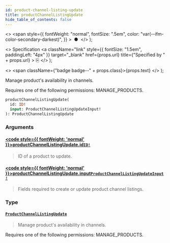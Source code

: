 ```yaml
---
id: product-channel-listing-update
title: productChannelListingUpdate
hide_table_of_contents: false
---
```


  <>
    <span
      style={{
        fontWeight: "normal",
        fontSize: ".5em",
        color: "var(--ifm-color-secondary-darkest)",
      }}
    >
      &nbsp;●&nbsp;
    </span>
  </>
);

  <>
    Specification
    <a
      className="link"
      style={{ fontSize: "1.5em", paddingLeft: "4px" }}
      target="\_blank"
      href={props.url}
      title={"Specified by " + props.url}
    >
      ⎘
    </a>
  </>
);

  <>
    <span className={"badge badge--" + props.class}>{props.text}</span>
  </>
);

Manage product's availability in channels.

Requires one of the following permissions: MANAGE_PRODUCTS.

```graphql
productChannelListingUpdate(
  id: ID!
  input: ProductChannelListingUpdateInput!
): ProductChannelListingUpdate
```

### Arguments

#### [<code style={{ fontWeight: 'normal' }}>productChannelListingUpdate.<b>id</b></code>](#)<Bullet />[`ID!`](../../../storefront/miscellaneous/scalars/id) <Badge class="secondary" text="non-null"/> <Badge class="secondary" text="scalar"/>

> ID of a product to update.

#### [<code style={{ fontWeight: 'normal' }}>productChannelListingUpdate.<b>input</b></code>](#)<Bullet />[`ProductChannelListingUpdateInput!`](../../../storefront/products/inputs/product-channel-listing-update-input) <Badge class="secondary" text="non-null"/> <Badge class="secondary" text="input"/>

> Fields required to create or update product channel listings.

### Type

#### [`ProductChannelListingUpdate`](../../../storefront/products/objects/product-channel-listing-update) <Badge class="secondary" text="object"/>

> Manage product's availability in channels.

Requires one of the following permissions: MANAGE_PRODUCTS.

>

